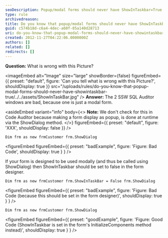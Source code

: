 ```yaml
---
seoDescription: Popup/modal forms should never have ShowInTaskbar=True as it can cause issues and make the form appear as a separate window.
type: rule
archivedreason:
title: Do you know that popup/modal forms should never have ShowInTaskbar=True?
guid: c574b18d-c6a4-4dec-a60f-85a140d28713
uri: do-you-know-that-popup-modal-forms-should-never-have-showintaskbar-true
created: 2012-11-27T04:22:06.0000000Z
authors: []
related: []
redirects: []
---
```


**Question:** What is wrong with this Picture?


<imageEmbed
  alt="Image"
  size="large"
  showBorder={false}
  figureEmbed={{
    preset: "default",
    figure: 'Can you tell what is wrong with this Picture?',
    shouldDisplay: true
  }}
  src="/uploads/rules/do-you-know-that-popup-modal-forms-should-never-have-showintaskbar-true/../../assets/ShowInTaskBar.jpg"
/>
**Answer:** The 2 SSW SQL Auditor windows are bad, because one is just a modal form.

<asideEmbed
  variant="info"
  body={<>
    **Note:** We don't check for this in Code Auditor because making a form display as popup, is done at runtime via the ShowDialog method.
  </>}
  figureEmbed={{
    preset: "default",
    figure: 'XXX',
    shouldDisplay: false
  }}
/>

```vbnet
Dim frm as new frmCustomer frm.ShowDialog
```

<figureEmbed figureEmbed={{
  preset: "badExample",
  figure: 'Figure: Bad Code',
  shouldDisplay: true
} } />


If your form is designed to be used modally (and thus be called using ShowDialog) then ShowInTaskbar should be set to false in the form designer.

```vbnet
Dim frm as new frmCustomer frm.ShowInTaskBar = False frm.ShowDialog
```

<figureEmbed figureEmbed={{
  preset: "badExample",
  figure: 'Figure: Bad Code (because this should be set in the form designer)',
  shouldDisplay: true
} } />


```vbnet
Dim frm as new frmCustomer frm.ShowDialog
```

<figureEmbed figureEmbed={{
  preset: "goodExample",
  figure: 'Figure: Good Code (ShowInTaskbar is set in the form\'s InitializeComponents method instead)',
  shouldDisplay: true
} } />
